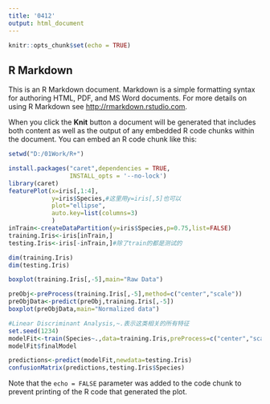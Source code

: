 ```yaml
---
title: '0412'
output: html_document
---
```


```r
knitr::opts_chunk$set(echo = TRUE)
```

## R Markdown

This is an R Markdown document. Markdown is a simple formatting syntax for authoring HTML, PDF, and MS Word documents. For more details on using R Markdown see <http://rmarkdown.rstudio.com>.

When you click the **Knit** button a document will be generated that includes both content as well as the output of any embedded R code chunks within the document. You can embed an R code chunk like this:

```r
setwd("D:/01Work/R+")

install.packages("caret",dependencies = TRUE,
                 INSTALL_opts = '--no-lock')
library(caret)
featurePlot(x=iris[,1:4],
            y=iris$Species,#这里用y=iris[,5]也可以
            plot="ellipse",
            auto.key=list(columns=3)
            )
inTrain<-createDataPartition(y=iris$Species,p=0.75,list=FALSE)
training.Iris<-iris[inTrain,]
testing.Iris<-iris[-inTrain,]#除了train的都是测试的

dim(training.Iris)
dim(testing.Iris)

boxplot(training.Iris[,-5],main="Raw Data")

preObj<-preProcess(training.Iris[,-5],method=c("center","scale"))
preObjData<-predict(preObj,training.Iris[,-5])
boxplot(preObjData,main="Normalized data")

#Linear Discriminant Analysis,~.表示这类相关的所有特征
set.seed(1234)
modelFit<-train(Species~.,data=training.Iris,preProcess=c("center","scale"),method="lda")
modelFit$finalModel

predictions<-predict(modelFit,newdata=testing.Iris)
confusionMatrix(predictions,testing.Iris$Species)

```


Note that the `echo = FALSE` parameter was added to the code chunk to prevent printing of the R code that generated the plot.
